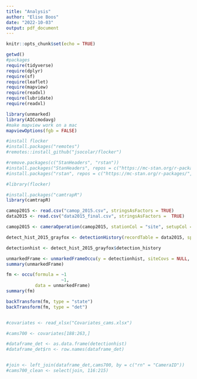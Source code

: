 ```yaml
---
title: "Analysis"
author: "Elise Boos"
date: "2022-10-03"
output: pdf_document
---
```


```r
knitr::opts_chunk$set(echo = TRUE)
```

```r
getwd()
#packages
require(tidyverse)
require(dplyr)
require(sf)
require(leaflet)
require(mapview)
require(readxl)
require(lubridate)
require(readxl)

library(unmarked)
library(AICcmodavg)
#make mapview work on a mac
mapviewOptions(fgb = FALSE)

#install flocker
#install.packages("remotes")
#remotes::install_github("jsocolar/flocker")

#remove.packages(c("StanHeaders", "rstan"))
#install.packages("StanHeaders", repos = c("https://mc-stan.org/r-packages/", getOption("repos")))
#install.packages("rstan", repos = c("https://mc-stan.org/r-packages/", getOption("repos")))

#library(flocker)

#install.packages("camtrapR")
library(camtrapR)

```

```r

camop2015 <- read.csv("camop_2015.csv", stringsAsFactors = TRUE)
data2015 <- read.csv("data2015_final.csv", stringsAsFactors =  TRUE)

camop2015 <- cameraOperation(camop2015, stationCol = "site", setupCol = "Date_Place", retrievalCol = "Last.Record", occasionStartTime = 0 , dateFormat = "%Y-%m-%d", writecsv = FALSE)

detect_hist_2015_grayfox <- detectionHistory(recordTable = data2015, species = "Gray Fox", camOp= camop2015, output = "binary", stationCol = "site", speciesCol = "Species", day1 ="station", recordDateTimeCol = "date_time_obs", recordDateTimeFormat =  "%Y-%m-%d %H.%M", timeZone = "UTC", occasionLength = 1, includeEffort = TRUE, scaleEffort = FALSE, writecsv = FALSE)

detectionhist <- detect_hist_2015_grayfox$detection_history
```

```r
unmarkedFrame <- unmarkedFrameOccu(y = detectionhist, siteCovs = NULL, obsCovs = NULL)
summary(unmarkedFrame)

fm <- occu(formula = ~1
                     ~1,
           data = unmarkedFrame)
summary(fm)

backTransform(fm, type = "state")
backTransform(fm, type = "det")


#covariates <- read_xlsx("Covariates_cams.xlsx")

#cams700 <- covariates[188:263,]

#dataframe_det <- as.data.frame(detectionhist)
#dataframe_det$rn <- row.names(dataframe_det)


#join <- left_join(dataframe_det,cams700, by = c("rn" = "CameraID"))
#cams700_clean <- select(join, 116:215)
```